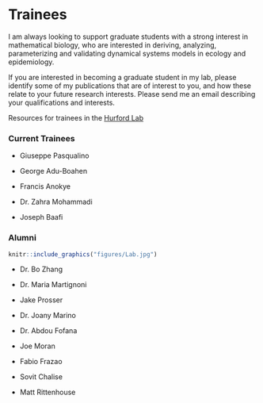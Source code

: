 # Trainees {-}

I am always looking to support graduate students with a strong interest in mathematical biology, who are interested in deriving, analyzing, parameterizing and validating dynamical systems models in ecology and epidemiology.

If you are interested in becoming a graduate student in my lab, please identify some of my publications that are of interest to you, and how these relate to your future research interests. Please send me an email describing your qualifications and interests.

Resources for trainees in the [Hurford Lab](https://ahurford.gitlab.io/resources-for-grad-students/index.html)

### Current Trainees {-}

- Giuseppe Pasqualino

- George Adu-Boahen

- Francis Anokye

- Dr. Zahra Mohammadi

- Joseph Baafi


### Alumni {-}

```r
knitr::include_graphics("figures/Lab.jpg")
```
- Dr. Bo Zhang

- Dr. Maria Martignoni

- Jake Prosser

- Dr. Joany Marino

- Dr. Abdou Fofana

- Joe Moran

- Fabio Frazao

- Sovit Chalise

- Matt Rittenhouse






